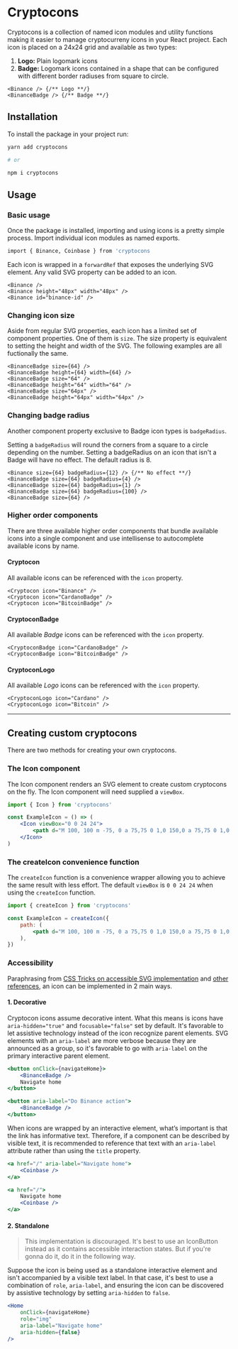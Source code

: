 # Cryptocons

Cryptocons is a collection of named icon modules and utility functions making it easier to manage cryptocurreny icons in your React project. Each icon is placed on a 24x24 grid and available as two types:

1. **Logo:** Plain logomark icons
1. **Badge:** Logomark icons contained in a shape that can be configured
   with different border radiuses from square to circle.

```react-live
<Binance /> {/** Logo **/}
<BinanceBadge /> {/** Badge **/}
```

## Installation

To install the package in your project run:

```bash
yarn add cryptocons

# or

npm i cryptocons
```

## Usage

### Basic usage

Once the package is installed, importing and using icons is a pretty simple process. Import individual icon modules as named exports.

```bash
import { Binance, Coinbase } from 'cryptocons
```

Each icon is wrapped in a `forwardRef` that exposes the underlying SVG element. Any valid SVG property can be added to an icon.

```react-live
<Binance />
<Binance height="48px" width="48px" />
<Binance id="binance-id" />
```

### Changing icon size

Aside from regular SVG properties, each icon has a limited set of component properties. One of them is `size`. The size property is equivalent to setting the height and width of the SVG. The following examples are all fuctionally the same.

```react-live
<BinanceBadge size={64} />
<BinanceBadge height={64} width={64} />
<BinanceBadge size="64" />
<BinanceBadge height="64" width="64" />
<BinanceBadge size="64px" />
<BinanceBadge height="64px" width="64px" />
```

### Changing badge radius

Another component property exclusive to Badge icon types is `badgeRadius`.

Setting a `badgeRadius` will round the corners from a square to a circle depending on the number. Setting a badgeRadius on an icon that isn&apos;t a Badge will have no effect. The default radius is 8.

```react-live
<Binance size={64} badgeRadius={12} /> {/** No effect **/}
<BinanceBadge size={64} badgeRadius={4} />
<BinanceBadge size={64} badgeRadius={1} />
<BinanceBadge size={64} badgeRadius={100} />
<BinanceBadge size={64} />
```

### Higher order components

There are three available higher order components that bundle available
icons into a single component and use intellisense to autocomplete available
icons by name.

#### Cryptocon

All available icons can be referenced with the `icon` property.

```react-live
<Cryptocon icon="Binance" />
<Cryptocon icon="CardanoBadge" />
<Cryptocon icon="BitcoinBadge" />
```

#### CryptoconBadge

All available <i>Badge</i> icons can be referenced with the `icon` property.

```react-live
<CryptoconBadge icon="CardanoBadge" />
<CryptoconBadge icon="BitcoinBadge" />
```

#### CryptoconLogo

All available <i>Logo</i> icons can be referenced with the `icon` property.

```react-live
<CryptoconLogo icon="Cardano" />
<CryptoconLogo icon="Bitcoin" />
```

---

## Creating custom cryptocons

There are two methods for creating your own cryptocons.

### The Icon component

The Icon component renders an SVG element to create custom cryptocons on the fly. The Icon component will need supplied a `viewBox`.

```jsx
import { Icon } from 'cryptocons'

const ExampleIcon = () => (
    <Icon viewBox="0 0 24 24">
        <path d="M 100, 100 m -75, 0 a 75,75 0 1,0 150,0 a 75,75 0 1,0 -150,0" />
    </Icon>
)
```

### The createIcon convenience function

The `createIcon` function is a convenience wrapper allowing you to achieve the same result with less effort. The default `viewBox` is `0 0 24 24` when using the `createIcon` function.

```jsx
import { createIcon } from 'cryptocons'

const ExampleIcon = createIcon({
    path: (
        <path d="M 100, 100 m -75, 0 a 75,75 0 1,0 150,0 a 75,75 0 1,0 -150,0" />
    ),
})
```

### Accessibility

Paraphrasing from [CSS Tricks on accessible SVG implementation](https://css-tricks.com/accessible-svgs/) and [other references](https://css-tricks.com/accessible-svg-icons/), an icon can be implemented in 2 main ways.

#### 1. Decorative

Cryptocon icons assume decorative intent. What this means is icons have `aria-hidden="true"` and `focusable="false"` set by default. It's favorable to let assistive technology instead of the icon recognize parent elements. SVG elements with an `aria-label` are more verbose because they are announced as a group, so it's favorable to go with `aria-label` on the primary interactive parent element.

```jsx
<button onClick={navigateHome}>
    <BinanceBadge />
    Navigate home
</button>
```

```jsx
<button aria-label="Do Binance action">
    <BinanceBadge />
</button>
```

When icons are wrapped by an interactive element, what’s important is that the link has informative text. Therefore, if a component can be described by visible text, it is recommended to reference that text with an `aria-label` attribute rather than using the `title` property.

```jsx
<a href="/" aria-label="Navigate home">
    <Coinbase />
</a>
```

```jsx
<a href="/">
    Navigate home
    <Coinbase />
</a>
```

#### 2. Standalone

> This implementation is discouraged. It's best to use an IconButton instead as it contains accessible interaction states. But if you're gonna do it, do it in the following way.

Suppose the icon is being used as a standalone interactive element and isn't accompanied by a visible text label. In that case, it's best to use a combination of `role`, `aria-label`, and ensuring the icon can be discovered by assistive technology by setting `aria-hidden` to `false`.

```jsx
<Home
    onClick={navigateHome}
    role="img"
    aria-label="Navigate home"
    aria-hidden={false}
/>
```
